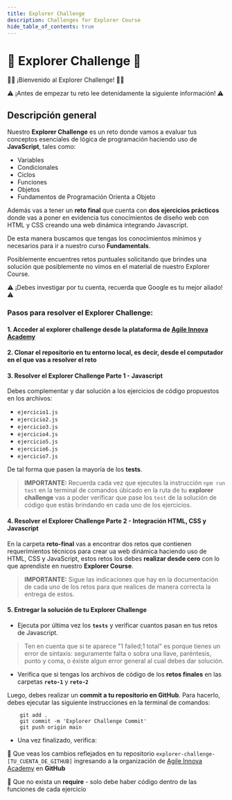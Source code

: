 ```yaml
---
title: Explorer Challenge
description: Challenges for Explorer Course
hide_table_of_contents: true
---
```

# 🧪 Explorer Challenge  🧪

<p style={{color: "#32ce66", fontSize: "25px", textAlign: "center"}}> 👋🏼 ¡Bienvenido  al Explorer Challenge! 👋🏼 </p>

<p style={{color: "#00a7d3", fontSize: "20px", textAlign: "center"}}> ⚠️  ¡Antes de empezar tu reto lee detenidamente la siguiente información! ⚠️ </p>

## Descripción general 

Nuestro **Explorer Challenge** es un reto donde vamos a evaluar tus conceptos esenciales de lógica de programación haciendo uso de **JavaScript**, tales como: 

- Variables
- Condicionales
- Ciclos
- Funciones
- Objetos
- Fundamentos de Programación Orienta a Objeto

Además vas a tener un **reto final** que cuenta con **dos ejercicios prácticos** donde vas a poner en evidencia tus conocimientos de diseño web con HTML y CSS creando una web dinámica integrando Javascript.

De esta manera buscamos que tengas los conocimientos mínimos y necesarios para ir a nuestro curso **Fundamentals**.

Posiblemente encuentres retos puntuales solicitando que brindes una solución que posiblemente no vimos en el material de nuestro Explorer Course.

<p style={{color:"#00a7d3", fontSize: "20px", textAlign:"center"}}> ⚠️  ¡Debes investigar por tu cuenta, recuerda que Google es tu mejor aliado! ⚠️ </p>

### Pasos para resolver el Explorer Challenge:

#### 1. Acceder al explorer challenge desde la plataforma de <a href="https://academy.agileinnova.org" target="_blank">Agile Innova Academy</a>

#### 2. Clonar el repositorio en tu entorno local, es decir, desde el computador en el que vas a resolver el reto

#### 3. Resolver el Explorer Challenge Parte 1 - Javascript

Debes complementar y dar solución a los ejercicios de código propuestos en los archivos:

 - `ejercicio1.js` 
 - `ejercicio2.js` 
 - `ejercicio3.js` 
 - `ejercicio4.js` 
 - `ejercicio5.js` 
 - `ejercicio6.js` 
 - `ejercicio7.js` 
 
 De tal forma que pasen la mayoría de los **tests**.

> **IMPORTANTE:** Recuerda cada vez que ejecutes la instrucción `npm run test` en la terminal de comandos úbicado en la ruta de tu **explorer challenge** vas a poder verificar que pase los `test` de la solución de código que estás brindando en cada uno de los ejercicios.

#### 4. Resolver el Explorer Challenge Parte 2 - Integración HTML, CSS y Javascript

En la carpeta **reto-final** vas a encontrar dos retos que contienen requerimientos técnicos para crear ua web dinámica haciendo uso de HTML, CSS y JavaScript, estos retos los debes **realizar desde cero** con lo que aprendiste en nuestro **Explorer Course**.

> **IMPORTANTE:** Sigue las indicaciones que hay en la documentación de cada uno de los retos para que realices de manera correcta la entrega de estos.

#### 5. Entregar la solución de tu Explorer Challenge


- Ejecuta por última vez los **`tests`** y verificar cuantos pasan en tus retos de Javascript.

> Ten en cuenta que si te aparece "1 failed;1 total" es porque tienes un error de sintaxis: seguramente falta o sobra una llave, paréntesis, punto y coma, o éxiste algun error general al cual debes dar solución.

- Verifica que si tengas los archivos de código de los **retos finales** en las carpetas **`reto-1`** y **`reto-2`** 


Luego, debes realizar un **commit a tu repositorio en GitHub**. Para hacerlo, debes ejecutar las siguiente instrucciones en la terminal de comandos:
```git
    git add .
    git commit -m 'Explorer Challenge Commit'
    git push origin main
```

- Una vez finalizado, verifica:

:round_pushpin: Que veas los cambios reflejados en tu repositorio `explorer-challenge-[TU_CUENTA_DE_GITHUB]` ingresando a la organización de [Agile Innova Academy](https://github.com/Agile-Innova-Academy) en **GitHub**

:round_pushpin: Que no exista un **require** - solo debe haber código dentro de las funciones de cada ejercicio 